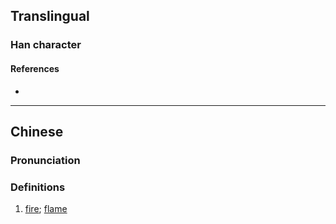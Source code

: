 {{character info/new}}
==Translingual==

===Han character===
{{Han char|rn=86|rad=火|as=04|sn=8|four=|canj=FMF|ids=⿰火不}}

====References====
* {{Han ref|kx=0667.090|dkj=18906|dj=1076.180|hdz=32191.100|uh=708B|ud=28811}}

----

==Chinese==
{{zh-forms}}

===Pronunciation===
{{zh-pron
|m=pī
|c=pui1
|mc=
|oc=
|ma=
|cat=
}}

===Definitions===
{{zh-hanzi}}

# [[fire]]; [[flame]]